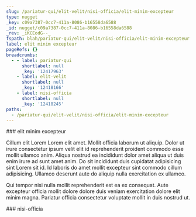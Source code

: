 ```yaml
---
slug: /pariatur-qui/elit-velit/nisi-officia/elit-minim-excepteur
type: nugget
_key: c09a7387-0cc7-411a-8086-b16558da6588
_id: nugget/c09a7387-0cc7-411a-8086-b16558da6588
_rev: _iKCEodG--_
fspath: blah/pariatur-qui/elit-velit/nisi-officia/elit-minim-excepteur.md
label: elit minim excepteur
pageRefs: {}
breadcrumbs:
  - - label: pariatur-qui
      shortlabel: null
      _key: '12417963'
    - label: elit-velit
      shortlabel: null
      _key: '12418166'
    - label: nisi-officia
      shortlabel: null
      _key: '12418245'
paths:
  - /pariatur-qui/elit-velit/nisi-officia/elit-minim-excepteur
---
```


<NuggetArea>
<Nugget slug="/pariatur-qui/elit-velit/nisi-officia/elit-minim-excepteur" type="nugget" _key="c09a7387-0cc7-411a-8086-b16558da6588" _id="nugget/c09a7387-0cc7-411a-8086-b16558da6588" _rev="_iKCEodG--_" fspath="blah/pariatur-qui/elit-velit/nisi-officia/elit-minim-excepteur.md" label="elit minim excepteur" paths="/pariatur-qui/elit-velit/nisi-officia/elit-minim-excepteur">
<NuggetBody>
### elit minim excepteur

Cillum elit Lorem Lorem elit amet. Mollit officia laborum ut aliquip. Dolor ut irure consectetur ipsum velit elit id reprehenderit proident commodo esse mollit ullamco anim. Aliqua nostrud ea incididunt dolor amet aliqua ut duis enim irure ad sunt amet anim. Do sit incididunt duis cupidatat adipisicing sint Lorem sit id. Id laboris do amet mollit excepteur sint commodo cillum adipisicing. Ullamco deserunt aute do aliquip nulla exercitation ex ullamco.

Qui tempor nisi nulla mollit reprehenderit est ea ex consequat. Aute excepteur officia mollit dolore dolore duis veniam exercitation dolore elit minim magna. Pariatur officia consectetur voluptate mollit in duis nostrud ut.

</NuggetBody>
<Breadcrumbs>
<Crumbs>
<Crumb _key="12417963" label="pariatur-qui" /><Crumb _key="12418166" label="elit-velit" /><Crumb _key="12418245" label="nisi-officia" />
</Crumbs>
</Breadcrumbs>
</Nugget>

<NuggetsInbound>
</NuggetsInbound>
<NuggetsOutbound>
</NuggetsOutbound>
</NuggetArea>
<PassagesInbound>
<Passage direction="inbound" type="passage" _key="12418245" _id="passage/12418245" _rev="_iKCEodC---" label="nisi-officia" passage="nisi-officia" fspath="blah/pariatur-qui/elit-velit/nisi-officia" paths="/pariatur-qui/elit-velit/nisi-officia" slug="/pariatur-qui/elit-velit/nisi-officia">
<NuggetBody>
### nisi-officia

</NuggetBody>
<Breadcrumbs>
<Crumbs>
<Crumb _key="12417963" label="pariatur-qui" /><Crumb _key="12418166" label="elit-velit" />
</Crumbs>
</Breadcrumbs>
</Passage>

</PassagesInbound>
<PassagesOutbound>
</PassagesOutbound>